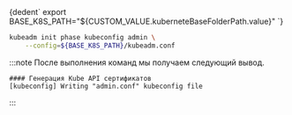 

<CodeBlock language="bash">
  {dedent`
        export BASE_K8S_PATH="${CUSTOM_VALUE.kuberneteBaseFolderPath.value}"
    `}
</CodeBlock>

```bash
kubeadm init phase kubeconfig admin \
    --config=${BASE_K8S_PATH}/kubeadm.conf
```

:::note
После выполнения команд мы получаем следующий вывод.

```
#### Генерация Kube API сертификатов
[kubeconfig] Writing "admin.conf" kubeconfig file
```

:::
